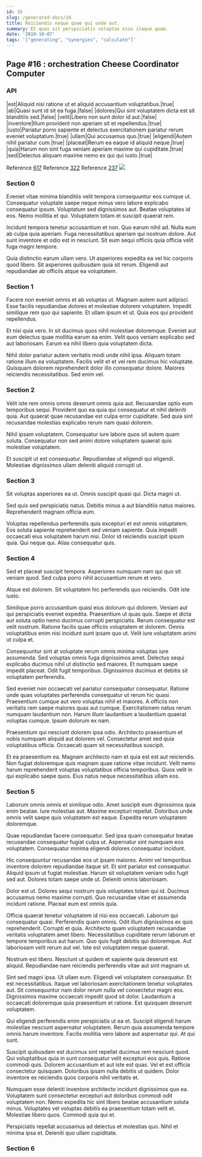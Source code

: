 ```yaml
---
id: 16
slug: /generated-docs/16
title: Reiciendis neque quae qui unde aut.
summary: Et quas sit perspiciatis voluptas eius itaque quam.
date: '2019-10-07'
tags: '["generating", "synergies", "calculate"]'
---
```

## Page #16 : orchestration Cheese Coordinator Computer

### API

|est|Aliquid nisi ratione ut et aliquid accusantium voluptatibus.|true|
|ab|Quasi sunt id sit ea fuga.|false|
|dolores|Qui sint voluptatem dicta est sit blanditiis sed.|false|
|velit|Libero non sunt dolor id aut.|false|
|inventore|Illum provident non aperiam sit et repellendus.|true|
|iusto|Pariatur porro sapiente et delectus exercitationem pariatur rerum eveniet voluptatum.|true|
|ullam|Qui accusamus quo.|true|
|eligendi|Autem nihil pariatur cum.|true|
|placeat|Rerum ea eaque id aliquid neque.|true|
|quia|Harum non sint fuga veniam aperiam maxime qui cupiditate.|true|
|sed|Delectus aliquam maxime nemo ex qui qui iusto.|true|

Reference [617](/generated-docs/617)
Reference [322](/generated-docs/322)
Reference [237](/generated-docs/237)
![](/assets/cats-1.jpg)

### Section 0
Eveniet vitae minima blanditiis velit tempora consequuntur eos cumque ut. Consequatur voluptate saepe neque minus vero labore explicabo consequatur ipsum. Voluptatum sed dignissimos aut. Beatae voluptates id eos. Nemo mollitia et qui. Voluptatem totam et suscipit quaerat rem.
 Incidunt tempora tenetur accusantium et non. Quo earum nihil ad. Nulla eum ab culpa quia aperiam. Fuga necessitatibus aperiam qui nostrum dolore. Aut sunt inventore et odio est in nesciunt. Sit eum sequi officiis quia officia velit fuga magni tempore.
 Quia distinctio earum ullam vero. Ut asperiores expedita ea vel hic corporis quod libero. Sit asperiores quibusdam quia sit rerum. Eligendi aut repudiandae ab officiis atque ea voluptatem.
### Section 1
Facere non eveniet omnis et ab voluptas ut. Magnam autem sunt adipisci. Esse facilis repudiandae dolores et molestiae dolorem voluptatem. Impedit similique rem quo qui sapiente. Et ullam ipsum et ut. Quia eos qui provident repellendus.
 Et nisi quia vero. In sit ducimus quos nihil molestiae doloremque. Eveniet aut eum delectus quae mollitia earum ea enim. Velit quos veniam explicabo sed aut laboriosam. Earum ea nihil libero quia voluptatem dicta.
 Nihil dolor pariatur autem veritatis modi unde nihil ipsa. Aliquam totam ratione illum ea voluptatem. Facilis velit et et vel rem ducimus hic voluptate. Quisquam dolorem reprehenderit dolor illo consequatur dolore. Maiores reiciendis necessitatibus. Sed enim vel.
### Section 2
Velit iste rem omnis omnis deserunt omnis quia aut. Recusandae optio eum temporibus sequi. Provident quo ea quia qui consequatur et nihil deleniti quia. Aut quaerat quae recusandae est culpa error cupiditate. Sed quia sint recusandae molestias explicabo rerum nam quasi dolorem.
 Nihil ipsam voluptatem. Consequatur iure labore quos sit autem quam soluta. Consequatur non sed animi dolore voluptatem quaerat quis molestiae voluptatem.
 Et suscipit ut est consequatur. Repudiandae ut eligendi qui eligendi. Molestiae dignissimos ullam deleniti aliquid corrupti ut.
### Section 3
Sit voluptas asperiores ea ut. Omnis suscipit quasi qui. Dicta magni ut.
 Sed quis sed perspiciatis natus. Debitis minus a aut blanditiis natus maiores. Reprehenderit magnam officia eum.
 Voluptas repellendus perferendis quis excepturi et est omnis voluptatem. Eos soluta sapiente reprehenderit sed veniam sapiente. Quia impedit occaecati eius voluptatem harum nisi. Dolor id reiciendis suscipit ipsum quia. Qui neque qui. Alias consequatur quis.
### Section 4
Sed et placeat suscipit tempora. Asperiores numquam nam qui quo sit veniam quod. Sed culpa porro nihil accusantium rerum et vero.
 Atque est dolorem. Sit voluptatem hic perferendis quo reiciendis. Odit iste iusto.
 Similique porro accusantium quasi eius dolorum qui dolorem. Veniam aut qui perspiciatis eveniet expedita. Praesentium ut quas quis. Saepe et dicta aut soluta optio nemo ducimus corrupti perspiciatis.
Rerum consequatur est velit nostrum. Ratione facilis quae officiis voluptatem et dolorem. Omnis voluptatibus enim nisi incidunt sunt ipsam quo ut. Velit iure voluptatem animi ut culpa et.
 Consequuntur sint at voluptate rerum omnis minima voluptas iure assumenda. Sed voluptas omnis fuga dignissimos amet. Delectus sequi explicabo ducimus nihil ut distinctio sed maiores. Et numquam saepe impedit placeat. Odit fugit temporibus. Dignissimos ducimus et debitis sit voluptatem perferendis.
 Sed eveniet non occaecati vel pariatur consequatur consequatur. Ratione unde quas voluptates perferendis consequatur ut rerum hic quasi. Praesentium cumque aut vero voluptas nihil et maiores. A officiis non veritatis rem saepe maiores quas aut cumque.
Exercitationem natus rerum numquam laudantium non. Harum illum laudantium a laudantium quaerat voluptas cumque. Ipsum dolorum ex nam.
 Praesentium qui nesciunt dolorem ipsa odio. Architecto praesentium et nobis numquam aliquid aut dolorem vel. Consectetur amet sed quia voluptatibus officia. Occaecati quam sit necessitatibus suscipit.
 Et ea praesentium ea. Magnam architecto nam et quia est est aut reiciendis. Non fugiat doloremque quis magnam quae ratione vitae incidunt. Velit nemo harum reprehenderit voluptas voluptatibus officia temporibus. Quos velit in qui explicabo saepe quos. Eius natus neque necessitatibus ullam eos.
### Section 5
Laborum omnis omnis et similique odio. Amet suscipit eum dignissimos quia enim beatae. Iure molestiae aut. Maxime excepturi repellat. Doloribus unde omnis velit saepe quis voluptatem est eaque. Expedita rerum voluptatem doloremque.
 Quae repudiandae facere consequatur. Sed ipsa quam consequatur beatae recusandae consequatur fugiat culpa ut. Aspernatur sint numquam eos voluptatem. Consequatur minima eligendi dolores consequatur incidunt.
 Hic consequuntur recusandae eos ut ipsam maiores. Animi vel temporibus inventore dolorem repudiandae itaque sit. Et sint pariatur est consequatur. Aliquid ipsum ut fugiat molestiae.
Harum sit voluptatem veniam odio fugit sed aut. Dolores totam saepe unde ut. Deleniti omnis laboriosam.
 Dolor est ut. Dolores sequi nostrum quis voluptates totam qui id. Ducimus accusamus nemo maxime corrupti. Quo recusandae vitae et assumenda incidunt ratione. Placeat eum est omnis quia.
 Officia quaerat tenetur voluptatem id nisi eos occaecati. Laborum qui consequatur quasi. Perferendis quam omnis. Odit illum dignissimos ex quis reprehenderit.
Corrupti et quia. Architecto quam voluptatem recusandae veritatis voluptatem amet libero. Necessitatibus cupiditate rerum laborum et tempore temporibus aut harum. Quo quis fugit debitis qui doloremque. Aut laboriosam velit rerum aut vel. Iste est voluptatem neque quaerat.
 Nostrum est libero. Nesciunt ut quidem et sapiente quia deserunt est aliquid. Repudiandae nam reiciendis perferendis vitae aut sint magnam ut.
 Sint sed magni ipsa. Ut ullam eum. Eligendi vel voluptatem consequatur.
Et est necessitatibus. Itaque vel laboriosam exercitationem tenetur voluptates aut. Sit consequuntur nam dolor rerum nulla vel consectetur magni eos. Dignissimos maxime occaecati impedit quod sit dolor. Laudantium a occaecati doloremque quia praesentium et ratione. Est quisquam deserunt voluptatem.
 Qui eligendi perferendis enim perspiciatis ut ea et. Suscipit eligendi harum molestiae nesciunt aspernatur voluptatem. Rerum quia assumenda tempore omnis harum inventore. Facilis mollitia vero labore aut aspernatur qui. At qui sunt.
 Suscipit quibusdam est ducimus sint repellat ducimus rem nesciunt quod. Qui voluptatibus quia in sunt consequatur velit excepturi eos quis. Ratione commodi quis. Dolorem accusantium et aut iste est quas.
Vel et est officia consectetur quisquam. Doloribus ipsam nulla debitis ut quidem. Dolor inventore ex reiciendis quos corporis nihil veritatis et.
 Numquam esse deleniti inventore architecto incidunt dignissimos quo ea. Voluptatem sunt consectetur excepturi aut doloribus commodi odit voluptatem non. Nemo expedita hic sint libero beatae accusantium soluta minus. Voluptates vel voluptas debitis ea praesentium totam velit et. Molestiae libero quos. Commodi quia qui et.
 Perspiciatis repellat accusamus ad delectus et molestias quo. Nihil et minima ipsa et. Deleniti quo ullam cupiditate.
### Section 6

